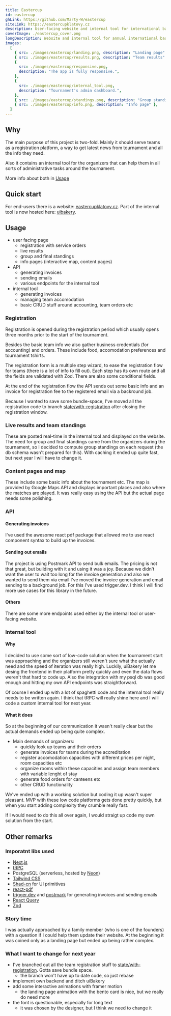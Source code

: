 ```yaml
---
title: Eastercup
id: eastercup
ghLink: https://github.com/Marty-W/eastercup
siteLink: https://eastercupklatovy.cz
description: User-facing website and internal tool for international basketball tournament.
coverImage: ./eastercup_cover.png
longDescription: Website and internal tool for annual international basketball tournament in Klatovy written in Typescript and with Next.js.
images:
  [
    { src: ./images/eastercup/landing.png, description: "Landing page" },
    { src: ./images/eastercup/results.png, description: "Team results" },
    {
      src: ./images/eastercup/responsive.png,
      description: "The app is fully responsive.",
    },
    {
      src: ./images/eastercup/internal_tool.png,
      description: "Tournament's admin dashboard.",
    },
    { src: ./images/eastercup/standings.png, description: "Group standings." },
    { src: ./images/eastercup/info.png, description: "Info page" },
  ]
---
```


## Why

The main purpose of this project is two-fold. Mainly it should serve teams as a registration platform, a way to get latest news from tournament and all the info they need.

Also it contains an internal tool for the organizers that can help them in all sorts of administrative tasks around the tournament.

More info about both in [Usage](#Usage)

## Quick start

For end-users there is a website: [eastercupklatovy.cz](https://eastercupklatovy.cz).
Part of the internal tool is now hosted here: [uibakery](https://cloud.uibakery.io/eastercup/).

## Usage

- user facing page
  - registration with service orders
  - live results
  - group and final standings
  - info pages (interactive map, content pages)
- API
  - generating invoices
  - sending emails
  - various endpoints for the internal tool
- internal tool
  - generating invoices
  - managing team accomodation
  - basic CRUD stuff around accounting, team orders etc

### Registration

Registration is opened during the registration period which usually opens three months prior to the start of the tournament.

Besides the basic team info we also gather business credentials (for accounting) and orders. These include food, accomodation preferences and tournament tshirts.

The registration form is a multiple step wizard, to ease the registration flow for teams (there is a lot of info to fill out). Each step has its own route and all the fields are validated with Zod. There are also some conditional fields.

At the end of the registration flow the API sends out some basic info and an invoice for registration fee to the registered email via a backround job.

Because I wanted to save some bundle-space, I've moved all the registration code to branch [state/with-registration](https://github.com/Marty-W/eastercup/tree/state/with-registration) after closing the registration window.

### Live results and team standings

These are posted real-time in the internal tool and displayed on the website. The need for group and final standings came from the organizers during the tournament, so I decided to compute group standings on each request (the db schema wasn't prepared for this). With caching it ended up quite fast, but next year I will have to change it.

### Content pages and map

These include some basic info about the tournament etc. The map is provided by Google Maps API and displays important places and also where the matches are played. It was really easy using the API but the actual page needs some polishing.

### API

#### Generating invoices

I've used the awesome react pdf package that allowed me to use react component syntax to build up the invoices.

#### Sending out emails

The project is using Postmark API to send bulk emails. The pricing is not that great, but building with it and using it was a joy. Because we didn't want the user to wait too long for the invoice generation and also we wanted to send them via email I've moved the invoice generation and email sending to a background job. For this I've used trigger.dev. I think I will find more use cases for this library in the future.

#### Others

There are some more endpoints used either by the internal tool or user-facing website.

### Internal tool

#### Why

I decided to use some sort of low-code solution when the tournament start was approaching and the organizers still weren't sure what the actually need and the speed of iteration was really high. Luckily, uiBakery let me desing the frontend in their platform pretty quickly and even the data flows weren't that hard to code up. Also the integration with my psql db was good enough and hitting my own API endpoints was straightforward.

Of course I ended up with a lot of spaghetti code and the internal tool really needs to be written again. I think that tRPC will really shine here and I will code a custom internal tool for next year.

#### What it does

So at the beginning of our communication it wasn't really clear but the actual demands ended up being quite complex.

- Main demands of organizers:
  - quickly look up teams and their orders
  - generate invoices for teams during the accreditation
  - register accomodation capacities with different prices per night, room capacities etc
  - organize rooms within these capacities and assign team members with variable lenght of stay
  - generate food orders for canteens etc
  - other CRUD functionality

We've ended up with a working solution but coding it up wasn't super pleasant. MVP with these low code platforms gets done pretty quickly, but when you start adding complexity they crumble really fast.

If I would need to do this all over again, I would straigt up code my own solution from the start.

## Other remarks

### Imporatnt libs used

- [Next.js](https://nextjs.org/)
- [tRPC](https://trpc.io/)
- PostgreSQL (serverless, hosted by [Neon](https://neon.tech))
- [Tailwind CSS](https://tailwindcss.com/)
- [Shad-cn](https://shad-cn.com) for UI primitives
- [react-pdf](https://react-pdf.org/)
- [trigger.dev](https://trigger.dev/) and [postmark](https://postmarkapp.com/) for generating invoices and sending emails
- [React Query](https://react-query.tanstack.com/)
- [Zod](https://github.com/colinhacks/zod)

### Story time

I was actually approached by a family member (who is one of the founders) with a question if I could help them update their website. At the beginning it was coined only as a landing page but ended up being rather complex.

### What I want to change for next year

- I've branched out all the team registration stuff to [state/with-registration](https://github.com/Marty-W/eastercup/tree/state/with-registration). Gotta save bundle space.
  - the branch won't have up to date code, so just rebase
- implement own backend and ditch uiBakery
- add some interactive animations with framer motion
  - the landing page animation with the bento card is nice, but we really do need more
- the font is questionable, especially for long text
  - it was chosen by the designer, but I think we need to change it
